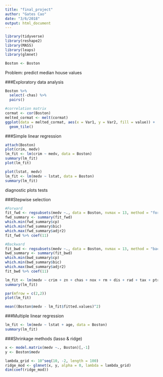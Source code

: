 ```yaml
---
title: "final_project"
author: "Gates Cao"
date: "3/6/2018"
output: html_document
---
```

```r
library(tidyverse)
library(reshape2)
library(MASS)
library(leaps)
library(glmnet)
```

```r
Boston <- Boston
```

Problem: predict median house values

###Exploratory data analysis
```r
Boston %>%
  select(-chas) %>%
  pairs()
```

```r
#correlation matrix
cormat <- cor(Boston)
melted_cormat <- melt(cormat)
ggplot(data = melted_cormat, aes(x = Var1, y = Var2, fill = value)) + 
  geom_tile()
```


###Simple linear regression
```r
attach(Boston)
plot(crim, medv)
lm_fit <- lm(crim ~ medv, data = Boston)
summary(lm_fit)
plot(lm_fit)
```

```r
plot(lstat, medv)
lm_fit <- lm(medv ~ lstat, data = Boston)
summary(lm_fit)
```
diagnostic plots
tests

###Stepwise selection
```r
#Forward
fit_fwd <- regsubsets(medv ~., data = Boston, nvmax = 13, method = "forward")
fwd_summary <- summary(fit_fwd)
which.min(fwd_summary$cp)
which.min(fwd_summary$bic)
which.max(fwd_summary$adjr2)
fit_fwd %>% coef(11)
```

```r
#Backward
fit_bwd <- regsubsets(medv ~., data = Boston, nvmax = 13, method = "backward")
bwd_summary <- summary(fit_bwd)
which.min(bwd_summary$cp)
which.min(bwd_summary$bic)
which.max(bwd_summary$adjr2)
fit_bwd %>% coef(11)
```

```r
lm_fit <- lm(medv ~ crim + zn + chas + nox + rm + dis + rad + tax + ptratio + black + lstat, data = Boston)
summary(lm_fit)
```

```r
par(mfrow = c(2,2))
plot(lm_fit)
```

```r
mean((Boston$medv - lm_fit$fitted.values)^2)
```

###Multiple linear regression 
```r
lm_fit <- lm(medv ~ lstat + age, data = Boston)
summary(lm_fit)
```



###Shrinkage methods (lasso & ridge)
```r
x <- model.matrix(medv ~., Boston)[,-1]
y <- Boston$medv
```

```r
lambda_grid <- 10^seq(10, -2, length = 100)
ridge_mod <- glmnet(x, y, alpha = 0, lambda = lambda_grid)
dim(coef(ridge_mod))
```



